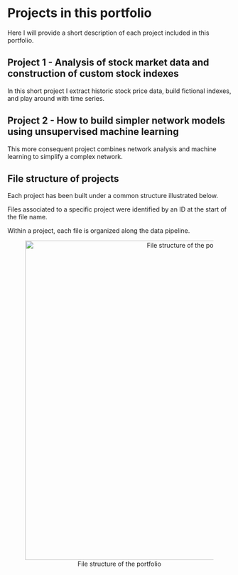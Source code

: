 # Projects in this portfolio {-}

Here I will provide a short description of each project included in this portfolio.

## Project 1 - Analysis of stock market data and construction of custom stock indexes {-}
In this short project I extract historic stock price data, build fictional indexes, and play around with time series.

## Project 2 - How to build simpler network models using unsupervised machine learning {-}
This more consequent project combines network analysis and machine learning to simplify a complex network.

<!--
## Project 3 - Guessing game using Machine Learning classification algorithms
### Use biological traits to predict the speed or type of fish

## Project 4 - 
-->



## File structure of projects {-}
Each project has been built under a common structure illustrated below.

Files associated to a specific project were identified by an ID at the start of the file name.

Within a project, each file is organized along the data pipeline.

<center>

![File structure of the portfolio \label{file_structure}](images/file_structure.png){width=720px}

</center>